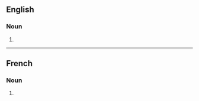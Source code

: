 ==English==

===Noun===
{{head|en|noun form}}

# {{plural of|orientation|lang=en}}

----

==French==

===Noun===
{{head|fr|noun plural form|g=f}}

# {{plural of|orientation|lang=fr}}